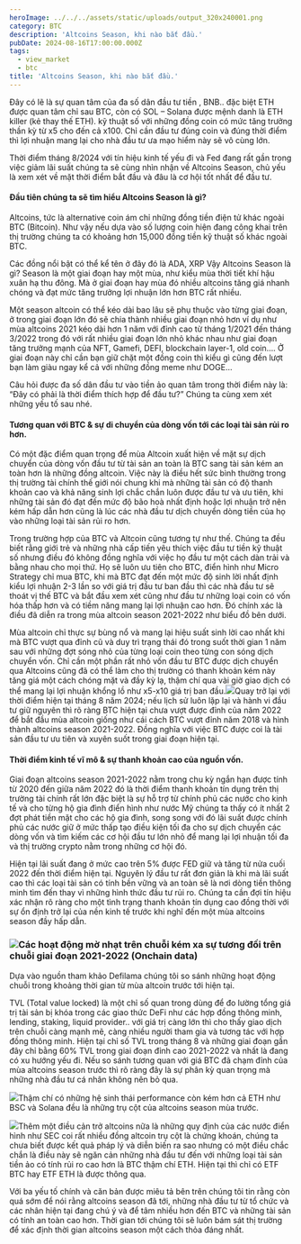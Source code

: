 ```yaml
---
heroImage: ../../../assets/static/uploads/output_320x240001.png
category: BTC
description: 'Altcoins Season, khi nào bắt đầu.'
pubDate: 2024-08-16T17:00:00.000Z
tags:
  - view_market
  - btc
title: 'Altcoins Season, khi nào bắt đầu.'
---
```


Đây có lẽ là sự quan tâm của đa số dân đầu tư tiền , BNB.. đặc biệt ETH được quan tâm chỉ sau BTC, còn có SOL – Solana được mệnh danh là ETH killer (kẻ thay thế ETH).
kỹ thuật số với những đồng coin có mức tăng trưởng thần kỳ từ x5 cho đến cả x100. Chỉ cần đầu tư đúng coin và đúng thời điểm thì lợi nhuận mang lại cho nhà đầu tư ưa mạo hiểm này sẽ vô cùng lớn.

Thời điểm tháng 8/2024 với tín hiệu kinh tế yếu đi và Fed đang rất gần trong việc giảm lãi suất chúng ta sẽ cùng nhìn nhận về Altcoins Season, chủ yếu là xem xét về mặt thời điểm bắt đầu và đâu là cơ hội tốt nhất để đầu tư.

#### Đầu tiên chúng ta sẽ tìm hiểu Altcoins Season là gì?

Altcoins, tức là alternative coin ám chỉ những đồng tiền điện tử khác ngoài BTC (Bitcoin). Như vậy nếu dựa vào số lượng coin hiện đang công khai trên thị trường chúng ta có khoảng hơn 15,000 đồng tiền kỹ thuật số khác ngoài BTC.

Các đồng nổi bật có thể kể tên ở đây đó là ADA, XRP
Vậy Altcoins Season là gì? Season là một giai đoạn hay một mùa, như kiểu mùa thời tiết khí hậu xuân hạ thu đông. Mà ở giai đoạn hay mùa đó nhiều altcoins tăng giá nhanh chóng và đạt mức tăng trưởng lợi nhuận lớn hơn BTC rất nhiều.

Một season altcoin có thể kéo dài bao lâu sẽ phụ thuộc vào từng giai đoạn, ở trong giai đoạn lớn đó sẽ chia thành nhiều giai đoạn nhỏ hơn ví dụ như mùa altcoins 2021 kéo dài hơn 1 năm với đỉnh cao từ tháng 1/2021 đến tháng 3/2022 trong đó với rất nhiều giai đoạn lớn nhỏ khác nhau như giai đoạn tăng trưởng mạnh của NFT, Gamefi, DEFI, blockchain layer-1, old coin…. Ở giai đoạn này chỉ cần bạn giữ chặt một đồng coin thì kiểu gì cũng đến lượt bạn làm giàu ngay kể cả với những đồng meme như DOGE…

Câu hỏi được đa số dân đầu tư vào tiền ảo quan tâm trong thời điểm này là: “Đây có phải là thời điểm thích hợp để đầu tư?” Chúng ta cùng xem xét những yếu tố sau nhé.

#### Tương quan với BTC & sự di chuyển của dòng vốn tới các loại tài sản rủi ro hơn.

Có một đặc điểm quan trọng để mùa Altcoin xuất hiện về mặt sự dịch chuyển của dòng vốn đầu tư từ tài sản an toàn là BTC sang tài sản kém an toàn hơn là những đồng altcoin. Việc này là điều hết sức bình thường trong thị trường tài chính thế giới nói chung khi mà những tài sản có độ thanh khoản cao và khả năng sinh lợi chắc chắn luôn được đầu tư và ưu tiên, khi những tài sản đó đạt đến mức độ bão hoà nhất định hoặc lợi nhuận trở nên kém hấp dẫn hơn cũng là lúc các nhà đầu tư dịch chuyển dòng tiền của họ vào những loại tài sản rủi ro hơn.

Trong trường hợp của BTC và Altcoin cũng tương tự như thế. Chúng ta đều biết rằng giới trẻ và những nhà cấp tiến yêu thích việc đầu tư tiền kỹ thuật số nhưng điều đó không đồng nghĩa với việc họ đầu tư một cách dàn trải và bằng nhau cho mọi thứ. Họ sẽ luôn ưu tiên cho BTC, điển hình như Micro Strategy chỉ mua BTC, khi mà BTC đạt đến một mức độ sinh lời nhất định kiểu lợi nhuận 2-3 lần so với giá trị đầu tư ban đầu thì các nhà đầu tư sẽ thoát vị thế BTC và bắt đầu xem xét cũng như đầu tư những loại coin có vốn hóa thấp hơn và có tiềm năng mang lại lợi nhuận cao hơn. Đó chính xác là điều đã diễn ra trong mùa altcoin season 2021-2022 như biểu đồ bên dưới.

Mùa altcoin chỉ thực sự bùng nổ và mang lại hiệu suất sinh lời cao nhất khi mà BTC vượt qua đỉnh cũ và duy trì trạng thái đó trong suốt thời gian 1 năm sau với những đợt sóng nhỏ của từng loại coin theo từng con sóng dịch chuyển vốn. Chỉ cần một phần rất nhỏ vốn đầu tư BTC được dịch chuyển qua Altcoins cũng đã có thể làm cho thị trường có thanh khoản kém này tăng giá một cách chóng mặt và đầy kỳ lạ, thậm chí qua vài giờ giao dịch có thể mang lại lợi nhuận khổng lồ như x5-x10 giá trị ban đầu.![](../../../assets/static/uploads/output_320x240001.png)Quay trở lại với thời điểm hiện tại tháng 8 năm 2024; nếu lịch sử luôn lặp lại và hành vi đầu tư giữ nguyên thì rõ ràng BTC hiện tại chưa vượt được đỉnh của năm 2022 để bắt đầu mùa altcoin giống như cái cách BTC vượt đỉnh năm 2018 và hình thành altcoins season 2021-2022. Đồng nghĩa với việc BTC được coi là tài sản đầu tư ưu tiên và xuyên suốt trong giai đoạn hiện tại.

#### Thời điểm kinh tế vĩ mô & sự thanh khoản cao của nguồn vốn.

Giai đoạn altcoins season 2021-2022 nằm trong chu kỳ ngắn hạn được tính từ 2020 đến giữa năm 2022 đó là thời điểm thanh khoản tín dụng trên thị trường tài chính rất lớn đặc biệt là sự hỗ trợ từ chính phủ các nước cho kinh tế và cho từng hộ gia đình điển hình như nước Mỹ chúng ta thấy có ít nhất 2 đợt phát tiền mặt cho các hộ gia đình, song song với đó lãi suất được chính phủ các nước giữ ở mức thấp tạo điều kiện tối đa cho sự dịch chuyển các dòng vốn và tìm kiếm các cơ hội đầu tư lớn nhỏ để mang lại lợi nhuận tối đa và thị trường crypto nằm trong những cơ hội đó.

Hiện tại lãi suất đang ở mức cao trên 5% được FED giữ và tăng từ nửa cuối 2022 đến thời điểm hiện tại. Nguyên lý đầu tư rất đơn giản là khi mà lãi suất cao thì các loại tài sản có tính bền vững và an toàn sẽ là nơi dòng tiền thông minh tìm đến thay vì những hình thức đầu tư rủi ro. Chúng ta cần đợi tín hiệu xác nhận rõ ràng cho một tình trạng thanh khoản tín dụng cao đồng thời với sự ổn định trở lại của nền kinh tế trước khi nghĩ đến một mùa altcoins season đầy hấp dẫn.

### ![](../../../assets/static/uploads/2.png)Các hoạt động mờ nhạt trên chuỗi kém xa sự tương đối trên chuỗi giai đoạn 2021-2022 (Onchain data)

Dựa vào nguồn tham khảo Defilama chúng tôi so sánh những hoạt động chuỗi trong khoảng thời gian từ mùa altcoin trước tới hiện tại.

TVL (Total value locked) là một chỉ số quan trong dùng để đo lường tổng giá trị tài sản bị khóa trong các giao thức DeFi như các hợp đồng thông minh, lending, staking, liquid provider.. với giá trị càng lớn thì cho thấy giao dịch trên chuỗi càng mạnh mẽ, càng nhiều người tham gia và tương tác với hợp đồng thông minh. Hiện tại chỉ số TVL trong tháng 8 và những giai đoạn gần đây chỉ bằng 60% TVL trong giai đoạn đỉnh cao 2021-2022 và nhất là đang có xu hướng yếu đi. Nếu so sánh tương quan với giá BTC đã chạm đỉnh của mùa altcoins season trước thì rõ ràng đây là sự phân kỳ quan trọng mà những nhà đầu tư cá nhân không nên bỏ qua.

![](../../../assets/static/uploads/3.png)Thậm chí có những hệ sinh thái performance còn kém hơn cả ETH như BSC và Solana đều là những trụ cột của altcoins season mùa trước.

![](../../../assets/static/uploads/4.png)Thêm một điều cản trở altcoins nữa là những quy định của các nước điển hình như SEC coi rất nhiều đồng altcoin trụ cột là chứng khoán, chúng ta chưa biết được kết quả pháp lý và diễn biến ra sao nhưng có một điều chắc chắn là điều này sẽ ngăn cản những nhà đầu tư đến với những loại tài sản tiền ảo có tính rủi ro cao hơn là BTC thậm chí ETH. Hiện tại thì chỉ có ETF BTC hay ETF ETH là được thông qua.

Với ba yếu tố chính và căn bản được miêu tả bên trên chúng tôi tin rằng còn quá sớm để nói rằng altcoins season đã tới, những nhà đầu tư từ tổ chức và các nhân hiện tại đang chú ý và để tâm nhiều hơn đến BTC và những tài sản có tính an toàn cao hơn. Thời gian tới chúng tôi sẽ luôn bám sát thị trường để xác định thời gian altcoins season một cách thỏa đáng nhất.
